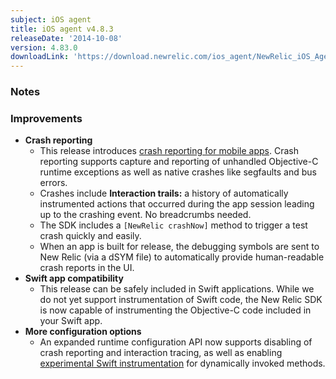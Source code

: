 ```yaml
---
subject: iOS agent
title: iOS agent v4.8.3
releaseDate: '2014-10-08'
version: 4.83.0
downloadLink: 'https://download.newrelic.com/ios_agent/NewRelic_iOS_Agent_4.83.zip'
---
```


### Notes

### Improvements

* **Crash reporting**
  * This release introduces [crash reporting for mobile apps](/docs/mobile-monitoring/new-relic-mobile/getting-started/ios-agent-crash-reporting). Crash reporting supports capture and reporting of unhandled Objective-C runtime exceptions as well as native crashes like segfaults and bus errors.
  * Crashes include **Interaction trails:** a history of automatically instrumented actions that occurred during the app session leading up to the crashing event. No breadcrumbs needed.
  * The SDK includes a `[NewRelic crashNow]` method to trigger a test crash quickly and easily.
  * When an app is built for release, the debugging symbols are sent to New Relic (via a dSYM file) to automatically provide human-readable crash reports in the UI.
* **Swift app compatibility**
  * This release can be safely included in Swift applications. While we do not yet support instrumentation of Swift code, the New Relic SDK is now capable of instrumenting the Objective-C code included in your Swift app.
* **More configuration options**
  * An expanded runtime configuration API now supports disabling of crash reporting and interaction tracing, as well as enabling [experimental Swift instrumentation](/docs/mobile-monitoring/new-relic-mobile/getting-started/enabling-swift-interaction-traces) for dynamically invoked methods.
